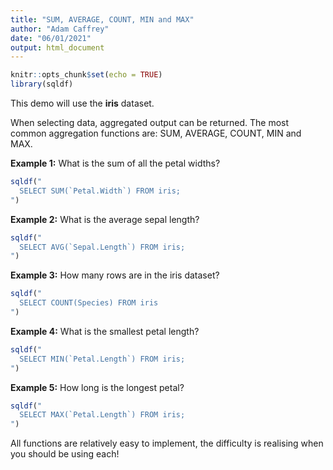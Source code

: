 ```yaml
---
title: "SUM, AVERAGE, COUNT, MIN and MAX"
author: "Adam Caffrey"
date: "06/01/2021"
output: html_document
---
```


```r
knitr::opts_chunk$set(echo = TRUE)
library(sqldf)
```

This demo will use the **iris** dataset.

When selecting data, aggregated output can be returned. The most common aggregation functions are: SUM, AVERAGE, COUNT, MIN and MAX.   

**Example 1:** What is the sum of all the petal widths?

```r
sqldf("
  SELECT SUM(`Petal.Width`) FROM iris;      
")
```
**Example 2:** What is the average sepal length?

```r
sqldf("
  SELECT AVG(`Sepal.Length`) FROM iris;      
")
```
**Example 3:** How many rows are in the iris dataset?

```r
sqldf("
  SELECT COUNT(Species) FROM iris  
")
```
**Example 4:** What is the smallest petal length?

```r
sqldf("
  SELECT MIN(`Petal.Length`) FROM iris;      
")
```
**Example 5:** How long is the longest petal?

```r
sqldf("
  SELECT MAX(`Petal.Length`) FROM iris;      
")
```

All functions are relatively easy to implement, the difficulty is realising when you should be using each!

